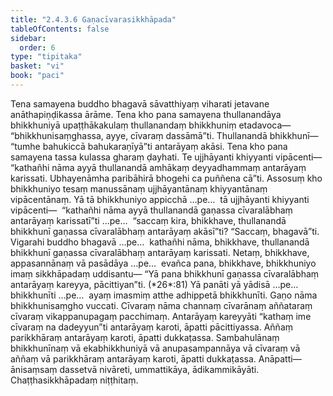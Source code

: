 ```yaml
---
title: "2.4.3.6 Gaṇacīvarasikkhāpada"
tableOfContents: false
sidebar:
  order: 6
type: "tipitaka"
basket: "vi"
book: "paci"
---
```



<DynamicBreadcrumb />

<Division number="907" book="paci" e="ch" v="2" p="372">

<Paragraph number="2833" book="paci">
Tena samayena buddho bhagavā sāvatthiyaṃ viharati jetavane anāthapiṇḍikassa ārāme. Tena kho pana samayena thullanandāya bhikkhuniyā upaṭṭhākakulaṃ thullanandaṃ bhikkhuniṃ etadavoca—  “bhikkhunisaṃghassa, ayye, cīvaraṃ dassāmā”ti. Thullanandā bhikkhunī—  “tumhe bahukiccā bahukaraṇīyā”ti antarāyaṃ akāsi. Tena kho pana samayena tassa kulassa gharaṃ ḍayhati. Te ujjhāyanti khiyyanti vipācenti—  “kathañhi nāma ayyā thullanandā amhākaṃ deyyadhammaṃ antarāyaṃ karissati. Ubhayenāmha paribāhirā bhogehi ca puññena cā”ti.
</Paragraph>

<Paragraph number="2834" book="paci">
Assosuṃ kho bhikkhuniyo tesaṃ manussānaṃ ujjhāyantānaṃ khiyyantānaṃ vipācentānaṃ. Yā tā bhikkhuniyo appicchā …pe…  tā ujjhāyanti khiyyanti vipācenti—  “kathañhi nāma ayyā thullanandā gaṇassa cīvaralābhaṃ antarāyaṃ karissatī”ti …pe…  “saccaṃ kira, bhikkhave, thullanandā bhikkhunī gaṇassa cīvaralābhaṃ antarāyaṃ akāsī”ti? “Saccaṃ, bhagavā”ti. Vigarahi buddho bhagavā …pe…  kathañhi nāma, bhikkhave, thullanandā bhikkhunī gaṇassa cīvaralābhaṃ antarāyaṃ karissati. Netaṃ, bhikkhave, appasannānaṃ vā pasādāya …pe…  evañca pana, bhikkhave, bhikkhuniyo imaṃ sikkhāpadaṃ uddisantu—
</Paragraph>

</Division>
<Division number="908" book="paci" e="ch" v="2" p="372">

<Paragraph number="2835" book="paci">
<Emphasis>“Yā pana bhikkhunī gaṇassa cīvaralābhaṃ antarāyaṃ kareyya, pācittiyan”</Emphasis>ti. (*26*:<Emphasis>81</Emphasis>)
</Paragraph>

</Division>
<Division number="909" book="paci" e="ch" v="2" p="372">

<Paragraph number="2836" book="paci">
<Emphasis>Yā panā</Emphasis>ti yā yādisā …pe…  <Emphasis>bhikkhunī</Emphasis>ti …pe…  ayaṃ imasmiṃ atthe adhippetā bhikkhunīti.
</Paragraph>

<Paragraph number="2837" book="paci">
<Emphasis>Gaṇo</Emphasis> nāma bhikkhunisaṃgho vuccati.
</Paragraph>

<Paragraph number="2838" book="paci">
<Emphasis>Cīvaraṃ</Emphasis> nāma channaṃ cīvarānaṃ aññataraṃ cīvaraṃ vikappanupagaṃ pacchimaṃ.
</Paragraph>

<Paragraph number="2839" book="paci">
<Emphasis>Antarāyaṃ kareyyā</Emphasis>ti “kathaṃ ime cīvaraṃ na dadeyyun”ti antarāyaṃ karoti, āpatti pācittiyassa. Aññaṃ parikkhāraṃ antarāyaṃ karoti, āpatti dukkaṭassa. Sambahulānaṃ bhikkhunīnaṃ vā ekabhikkhuniyā vā anupasampannāya vā cīvaraṃ vā aññaṃ vā parikkhāraṃ antarāyaṃ karoti, āpatti dukkaṭassa.
</Paragraph>

</Division>
<Division number="910" book="paci" e="ch" v="2" p="373">

<Paragraph number="2840" book="paci">
Anāpatti—  ānisaṃsaṃ dassetvā nivāreti, ummattikāya, ādikammikāyāti.

</Paragraph>
</Division>

<Paragraph number="2841" type="center" book="paci">
Chaṭṭhasikkhāpadaṃ niṭṭhitaṃ.
</Paragraph>